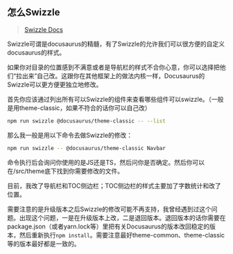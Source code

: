 
<WordCount>

## 怎么Swizzle

> [Swizzle Docs](https://docusaurus.io/docs/swizzling)

Swizzle可谓是docusaurus的精髓，有了Swizzle的允许我们可以很方便的自定义docusaurus的样式。

如果你对目录的位置感到不满意或者是导航栏的样式不合你心意，你可以选择把他们“拉出来”自己改。这跟你在其他框架上的做法内核一样，Docusaurus的Swizzle可以更方便更独立地修改。

首先你应该通过列出所有可以Swizzle的组件来查看哪些组件可以swizzle。（一般是用theme-classic，如果不符合的话你可以自己改）

```bash
npm run swizzle @docusaurus/theme-classic -- --list
```

那么我一般是用以下命令去做Swizzle的修改：

```bash
npm run swizzle -- @docusaurus/theme-classic Navbar
```

命令执行后会询问你使用的是JS还是TS，然后问你是否确定。然后你可以在/src/theme底下找到你需要修改的文件。

目前，我改了导航栏和TOC侧边栏；TOC侧边栏的样式主要加了字数统计和改了位置。

需要注意的是升级版本之后Swizzle的修改可能不再支持，我曾经遇到过这个问题。出现这个问题，一是在升级版本上改，二是退回版本。退回版本的话你需要在package.json（或者yarn.lock等）里把有关Docusaurus的版本改回稳定的版本，然后重新执行``npm install``。需要注意最好theme-common、theme-classic等的版本最好都是一致的。

</WordCount>